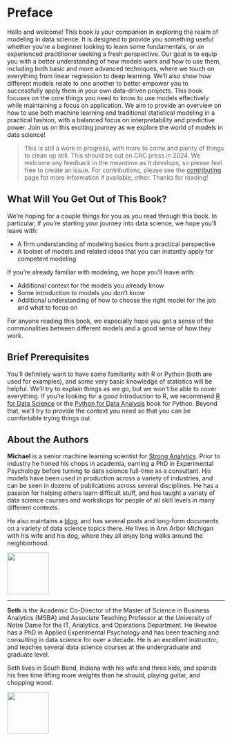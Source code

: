 # Preface {.unnumbered #sec-preface}

<!-- TODO: Quarto bug prints this twice in ToC; tried various header tricks to no avail. Also, not unnumbered by default for krantz.cls. -->

Hello and welcome! This book is your companion in exploring the realm of modeling in data science. It is designed to provide you something useful whether you're a beginner looking to learn some fundamentals, or an experienced practitioner seeking a fresh perspective. Our goal is to equip you with a better understanding of how models work and how to use them, including both basic and more advanced techniques, where we touch on everything from linear regression to deep learning. We'll also show how different models relate to one another to better empower you to successfully apply them in your own data-driven projects. This book focuses on the core things you need to know to use models effectively while maintaining a focus on application. We aim to provide an overview on how to use both machine learning and traditional statistical modeling in a practical fashion, with a balanced focus on interpretability and predictive power. Join us on this exciting journey as we explore the world of models in data science!

>This is still a work in progress, with more to come and plenty of things to clean up still.  This should be out on CRC press in 2024. We welcome any feedback in the meantime as it develops, so please feel free to create an issue. For contributions, please see the [contributing](CONTRIBUTING.md) page for more information if available, other. Thanks for reading!


## What Will You Get Out of This Book?

We're hoping for a couple things for you as you read through this book. In particular, if you're starting your journey into data science, we hope you'll leave with:

- A firm understanding of modeling basics from a practical perspective
- A toolset of models and related ideas that you can instantly apply for competent modeling

If you're already familiar with modeling, we hope you'll leave with:

- Additional context for the models you already know
- Some introduction to models you don't know
- Additional understanding of how to choose the right model for the job and what to focus on

For anyone reading this book, we especially hope you get a sense of the commonalities between different models and a good sense of how they work.


## Brief Prerequisites

You'll definitely want to have some familiarity with R or Python (both are used for examples), and some very basic knowledge of statistics will be helpful. We'll try to explain things as we go, but we won't be able to cover everything. If you're looking for a good introduction to R, we recommend [R for Data Science](https://r4ds.had.co.nz/) or the [Python for Data Analysis](https://wesmckinney.com/book/) book for Python. Beyond that, we'll try to provide the context you need so that you can be comfortable trying things out. 




## About the Authors

**Michael** is a senior machine learning scientist for [Strong Analytics](https://strong.io). Prior to industry he honed his chops in academia, earning a PhD in Experimental Psychology before turning to data science full-time as a consultant. His models have been used in production across a variety of industries, and can be seen in dozens of publications across several disciplines. He has a passion for helping others learn difficult stuff, and has taught a variety of data science courses and workshops for people of all skill levels in many different contexts. 

He also maintains a [blog](https://m-clark.github.io), and has several posts and long-form documents on a variety of data science topics there. He lives in Ann Arbor Michigan with his wife and his dog, where they all enjoy long walks around the neighborhood.

:::{.content-visible when-format='html'}
![](img/me_for_web.jpeg){width=1in}
:::

---

**Seth** is the Academic Co-Director of the Master of Science in Business Analytics (MSBA) and Associate Teaching Professor at the University of Notre Dame for the IT, Analytics, and Operations Department. He likewise has a PhD in Applied Experimental Psychology and has been teaching and consulting in data science for over a decade. He is an excellent instructor, and teaches several data science courses at the undergraduate and graduate level. 

Seth lives in South Bend, Indiana with his wife and three kids, and spends his free time lifting more weights than he should, playing guitar, and chopping wood.

:::{.content-visible when-format='html'}
![](img/seth.png){width=1in}
:::

<!-- © 2024 by the authors. Web-version is CC-BY-NC-SA. -->